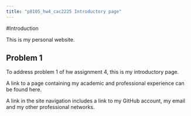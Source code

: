 ```yaml
---
title: "p8105_hw4_cac2225 Introductory page"
---
```


#Introduction

This is my personal website.

## Problem 1

To address problem 1 of hw assignment 4, this is my introductory page.

A link to a page containing my academic and professional experience can be found here.

A link in the site navigation includes a link to my GitHub account, my email and my other professional networks.